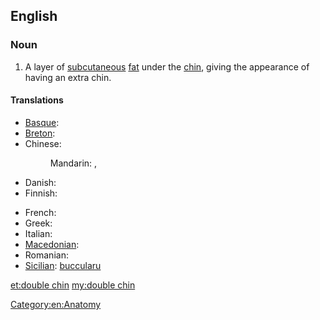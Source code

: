 ==English==

===Noun===
{{en-noun|sg=[[double]] [[chin]]}}

# A layer of [[subcutaneous]] [[fat]] under the [[chin]], giving the appearance of having an extra chin.

====Translations====
{{trans-top|a layer of fat under the chin}}
* [[Basque]]: {{t-|eu|kokozpeko|xs=Basque}}
* [[Breton]]: {{t|br|adelgezh|f}}
* Chinese:
*: Mandarin: {{t-|cmn|雙下巴|sc=Hani}}, {{t-|cmn|双下巴|tr=shuāngxiàba|sc=Hani}}
* Danish: {{t|da|dobbelthage|c}}
* Finnish: {{t-|fi|kaksoisleuka}}
{{trans-mid}}
* French: {{t|fr|double menton|m}}
* Greek: {{t|el|διπλοσάγονο|n|tr=diploságono|sc=Grek}}
* Italian: {{t-|it|doppio mento}}
* [[Macedonian]]: {{t|mk|подбрадок|m|tr=pódbradok}}
* Romanian: {{t-|ro|gușă}}
* [[Sicilian]]: [[buccularu]] {{m}}
{{trans-bottom}}
[[Category:en:Anatomy]]

[[et:double chin]]
[[my:double chin]]